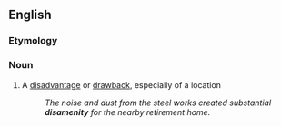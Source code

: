==English==

===Etymology===
{{prefix|dis|amenity|lang=en}}

===Noun===
{{en-noun|disamenities}}

# A [[disadvantage]] or [[drawback]], especially of a location
#:''The noise and dust from the steel works created substantial '''disamenity''' for the nearby retirement home.''